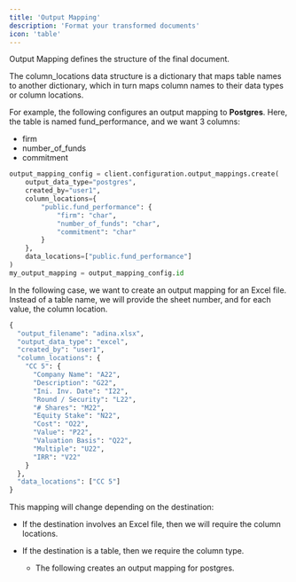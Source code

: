 ```yaml
---
title: 'Output Mapping'
description: 'Format your transformed documents'
icon: 'table'
---
```


Output Mapping defines the structure of the final document.

The column_locations data structure is a dictionary that maps table names to another dictionary, which in turn maps column names to their data types or column locations.

For example, the following configures an output mapping to **Postgres**. Here, the table is named fund_performance, and we want 3 columns:
* firm 
* number_of_funds
* commitment
```python output_mapping.py
output_mapping_config = client.configuration.output_mappings.create(
	output_data_type="postgres",
	created_by="user1",
	column_locations={
    	"public.fund_performance": {
        	"firm": "char",
        	"number_of_funds": "char",
        	"commitment": "char"
    	}
	},
	data_locations=["public.fund_performance"]
)
my_output_mapping = output_mapping_config.id
```

In the following case, we want to create an output mapping for an Excel file. Instead of a table name, we will provide the sheet number, and for each value, the column location. 
```python output_mapping.py
{
  "output_filename": "adina.xlsx",
  "output_data_type": "excel",
  "created_by": "user1",
  "column_locations": {
    "CC 5": {
      "Company Name": "A22",
      "Description": "G22",
      "Ini. Inv. Date": "I22",
      "Round / Security": "L22",
      "# Shares": "M22",
      "Equity Stake": "N22",
      "Cost": "O22",
      "Value": "P22",
      "Valuation Basis": "Q22",
      "Multiple": "U22",
      "IRR": "V22"
    }
  },
  "data_locations": ["CC 5"]
}
```

This mapping will change depending on the destination:
- If the destination involves an Excel file, then we will require the column locations.

- If the destination is a table, then we require the column type.
    - The following creates an output mapping for postgres. 

